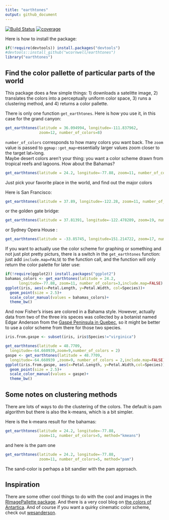 ```yaml
---
title: "earthtones"
output: github_document
---
```

[![Build Status](https://travis-ci.org/wcornwell/earthtones.svg?branch=master)](https://travis-ci.org/wcornwell/earthtones) [![coverage](https://codecov.io/github/wcornwell/earthtones/coverage.svg?branch=master)](https://codecov.io/github/wcornwell/earthtones/)

Here is how to install the package:

```r
if(!require(devtools)) install.packages("devtools")
#devtools::install_github("wcornwell/earthtones")
library("earthtones")
```

## Find the color pallette of particular parts of the world

This package does a few simple things: 1) downloads a satelitte image, 2) translates the colors into a perceptually uniform color space, 3) runs a clustering method, and 4) returns a color pallette.  

There is only one function `get_earthtones`.  Here is how you use it, in this case for the grand canyon:

```r
get_earthtones(latitude = 36.094994, longitude=-111.837962, 
               zoom=12, number_of_colors=8)
```

`number_of_colors` corresponds to how many colors you want back.  The `zoom` value is passed to `ggmap::get_map`--essentially larger values zoom closer to the target lat+long.  
Maybe desert colors aren't your thing: you want a color scheme drawn from tropical reefs and lagoons.  How about the Bahamas?

```r
get_earthtones(latitude = 24.2, longitude=-77.88, zoom=11, number_of_colors=5)
```

Just pick your favorite place in the world, and find out the major colors

Here is San Francisco:

```r
get_earthtones(latitude = 37.89, longitude=-122.28, zoom=11, number_of_colors=12)
```

or the golden gate bridge:

```r
get_earthtones(latitude = 37.81391, longitude=-122.478289, zoom=19, number_of_colors=12)
```

or Sydney Opera House :

```r
get_earthtones(latitude = -33.85745, longitude=151.214722, zoom=17, number_of_colors=10)
```


If you want to actually use the color scheme for graphing or something and not just plot pretty picturs, there is a switch in the `get_earthtones` function: just add `include.map=FALSE` to the function call, and the function will only return the color palette for later use:

```r
if(!require(ggplot2)) install.packages("ggplot2")
bahamas_colors <- get_earthtones(latitude = 24.2,
      longitude=-77.88, zoom=11, number_of_colors=3,include.map=FALSE)
ggplot(iris, aes(x=Petal.Length, y=Petal.Width, col=Species))+
  geom_point(size = 2.5)+
  scale_color_manual(values = bahamas_colors)+
  theme_bw()
```

And now Fisher's irises are colored in a Bahama style.  However, actually data from two of the three iris speces was collected by a botanist named Edgar Anderson from the [Gaspé Peninsula in Quebec](https://www.jstor.org/stable/2394164?seq=1#page_scan_tab_contents), so it might be better to use a color scheme from there for those two species.  

```R
iris.from.gaspe <- subset(iris, iris$Species!="virginica")

get_earthtones(latitude = 48.7709,
  longitude=-64.660939,zoom=9,number_of_colors = 2)
gaspe <- get_earthtones(latitude = 48.7709,
  longitude=-64.660939 ,zoom=9, number_of_colors = 2,include.map=FALSE)
ggplot(iris.from.gaspe, aes(x=Petal.Length, y=Petal.Width,col=Species))+
  geom_point(size = 2.5)+
  scale_color_manual(values = gaspe)+
  theme_bw()
```

## Some notes on clustering methods

There are lots of ways to do the clustering of the colors.  The default is pam algorithm but there is also the k-means, which is a bit simpler.

Here is the k-means result for the bahamas:

```r
get_earthtones(latitude = 24.2, longitude=-77.88,
               zoom=11, number_of_colors=5, method="kmeans")
```

and here is the pam one

```r
get_earthtones(latitude = 24.2, longitude=-77.88, 
               zoom=11, number_of_colors=5, method="pam")
```

The sand-color is perhaps a bit sandier with the pam approach.

## Inspiration

There are some other cool things to do with the cool and images in the [RImagePallette package](https://github.com/joelcarlson/RImagePalette).  And there is a very cool blog on [the colors of Antartica](https://havecamerawilltravel.com/colors-antarctica/).  And of course if you want a quirky cinematic color scheme, check out [wesanderson](https://github.com/karthik/wesanderson).